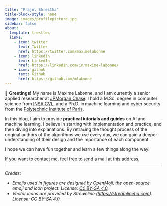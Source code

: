 ```yaml
---
title: "Prajol Shrestha"
title-block-style: none
image: images/profilepicture.jpg
sidebar: false
about:
  template: trestles
  links:
    - icon: twitter
      text: Twitter
      href: https://twitter.com/maximelabonne
    - icon: linkedin
      text: LinkedIn
      href: https://linkedin.com/in/maxime-labonne/
    - icon: github
      text: Github
      href: https://github.com/mlabonne
---
```


👋 **Greetings!** My name is Maxime Labonne, and I am currently a senior applied researcher at [JPMorgan Chase](https://www.jpmorganchase.com/). I hold a M.Sc. degree in computer science from [INSA CVL](https://www.insa-centrevaldeloire.fr/en), and a Ph.D. in machine learning and cyber security from the [Polytechnic Institute of Paris](https://www.ip-paris.fr/en).

In this blog, I aim to provide **practical tutorials and guides** on AI and machine learning. I believe in starting with implementation and practice, and then diving into explanations. By retracing the thought process of the original authors of the algorithms we use every day, we can gain a deeper understanding of their design and the importance of each component.

I hope we can have fun together and learn a few things along the way!

If you want to contact me, feel free to send a mail at <a href="mailto:labonne.maxime&commat;gmail.com">this address</a>.

<hr>

*Credits:*

* *Emojis used in figures are designed by [OpenMoji](https://openmoji.org/), the open-source emoji and icon project. License: [CC BY-SA 4.0](https://creativecommons.org/licenses/by-sa/4.0/#).*
* *Vector icons are provided by Streamline ([https://streamlinehq.com](https://streamlinehq.com)). License: [CC BY-SA 4.0](https://creativecommons.org/licenses/by-sa/4.0/#).*
